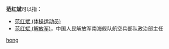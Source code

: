 '''范红斌'''可以指：
* [[范红斌_(体操运动员)|范红斌 (体操运动员)]]
* [[范红斌_(解放军)|范红斌 (解放军)]]，中国人民解放军南海舰队航空兵部队政治部主任

{{disambig}}

[[Category:三字范姓人名消歧义|hong]]